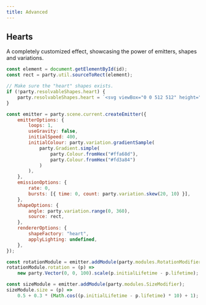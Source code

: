 ```yaml
---
title: Advanced
---
```



## Hearts

A completely customized effect, showcasing the power of emitters, shapes and variations.

```js
const element = document.getElementById(id);
const rect = party.util.sourceToRect(element);

// Make sure the "heart" shapes exists.
if (!party.resolvableShapes.heart) {
    party.resolvableShapes.heart = `<svg viewBox="0 0 512 512" height="20" width="20"><path d="M316.722,29.761c66.852,0,121.053,54.202,121.053,121.041c0,110.478-218.893,257.212-218.893,257.212S0,266.569,0,150.801 C0,67.584,54.202,29.761,121.041,29.761c40.262,0,75.827,19.745,97.841,49.976C240.899,49.506,276.47,29.761,316.722,29.761z"/></svg>`;
}

const emitter = party.scene.current.createEmitter({
    emitterOptions: {
        loops: 1,
        useGravity: false,
        initialSpeed: 400,
        initialColour: party.variation.gradientSample(
            party.Gradient.simple(
                party.Colour.fromHex("#ffa68d"),
                party.Colour.fromHex("#fd3a84")
            )
        ),
    },
    emissionOptions: {
        rate: 0,
        bursts: [{ time: 0, count: party.variation.skew(20, 10) }],
    },
    shapeOptions: {
        angle: party.variation.range(0, 360),
        source: rect,
    },
    rendererOptions: {
        shapeFactory: "heart",
        applyLighting: undefined,
    },
});

const rotationModule = emitter.addModule(party.modules.RotationModifier);
rotationModule.rotation = (p) =>
    new party.Vector(0, 0, 100).scale(p.initialLifetime - p.lifetime);

const sizeModule = emitter.addModule(party.modules.SizeModifier);
sizeModule.size = (p) =>
    0.5 + 0.3 * (Math.cos((p.initialLifetime - p.lifetime) * 10) + 1);
```

<DemoButton demoMethod={hearts} />
